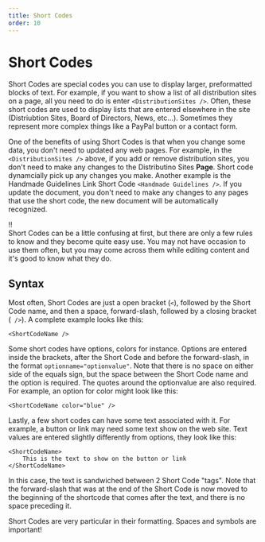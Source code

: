 ```yaml
---
title: Short Codes
order: 10
---
```

# Short Codes

Short Codes are special codes you can use to display larger, preformatted blocks of text. For example, if you want to show a list of all distribution sites on a page, all you need to do is enter `<DistributionSites />`. Often, these short codes are used to display lists that are entered elsewhere in the site (Distriubtion Sites, Board of Directors, News, etc...). Sometimes they represent more complex things like a PayPal button or a contact form.

One of the benefits of using Short Codes is that when you change some data, you don't need to updated any web pages. For example, in the `<DistributionSites />` above, if you add or remove distribution sites, you don't need to make any changes to the Distributino Sites **Page**. Short code dynamcially pick up any changes you make. Another example is the Handmade Guidelines Link Short Code `<Handmade Guidelines />`. If you update the document, you don't need to make any changes to any pages that use the short code, the new document will be automatically recognized.

!!\
Short Codes can be a little confusing at first, but there are only a few rules to know and they become quite easy use. You may not have occasion to use them often, but you may come across them while editing content and it's good to know what they do.

## Syntax

Most often, Short Codes are just a open bracket (`<`), followed by the Short Code name, and then a space, forward-slash, followed by a closing bracket (` />`). A complete example looks like this:
```
<ShortCodeName />
```

Some short codes have options, colors for instance. Options are entered inside the brackets, after the Short Code and before the forward-slash, in the format `optionname="optionvalue"`. Note that there is no space on either side of the equals sign, but the space between the Short Code name and the option is required. The quotes around the optionvalue are also required. For example, an option for color might look like this:
```
<ShortCodeName color="blue" />
```

Lastly, a few short codes can have some text associated with it. For example, a button or link may need some text show on the web site. Text values are entered slightly differently from options, they look like this:
```
<ShortCodeName>
    This is the text to show on the button or link
</ShortCodeName>
```

In this case, the text is sandwiched between 2 Short Code "tags". Note that the forward-slash that was at the end of the Short Code is now moved to the beginning of the shortcode that comes after the text, and there is no space preceding it.

<Aside>
Short Codes are very particular in their formatting. Spaces and symbols are important!
</Aside>